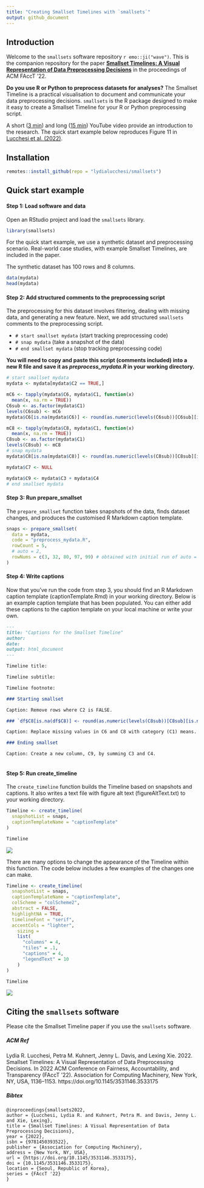 ```yaml
---
title: "Creating Smallset Timelines with `smallsets`"
output: github_document
---
```


## Introduction 

Welcome to the `smallsets` software repository `r emo::ji("wave")`. This is the companion repository for the paper [**Smallset Timelines: A Visual Representation of Data Preprocessing Decisions**](https://arxiv.org/abs/2206.04875) in the proceedings of ACM FAccT '22.

**Do you use R or Python to preprocess datasets for analyses?** The Smallset Timeline is a practical visualisation to document and communicate your data preprocessing decisions. `smallsets` is the R package designed to make it easy to create a Smallset Timeline for your R or Python preprocessing script. 

A short ([3 min](https://www.youtube.com/watch?v=_fpn02h3IUo)) and long ([15 min](https://www.youtube.com/watch?v=I_ksOv6rj1Y)) YouTube video provide an introduction to the research. The quick start example below reproduces Figure 11 in [Lucchesi et al. (2022)](https://arxiv.org/abs/2206.04875).

## Installation

```r
remotes::install_github(repo = "lydialucchesi/smallsets")
```

## Quick start example

#### Step 1: Load software and data

Open an RStudio project and load the `smallsets` library.

```r
library(smallsets)
```

For the quick start example, we use a synthetic dataset and preprocessing scenario. Real-world case studies, with example Smallset Timelines, are included in the paper.

The synthetic dataset has 100 rows and 8 columns.
```r
data(mydata)
head(mydata)
```

#### Step 2: Add structured comments to the preprocessing script

The preprocessing for this dataset involves filtering, dealing with missing data, and generating a new feature. Next, we add structured `smallsets` comments to the preprocessing script.

* `# start smallset mydata` (start tracking preprocessing code)
* `# snap mydata` (take a snapshot of the data)
* `# end smallset mydata` (stop tracking preprocessing code)

**You will need to copy and paste this script (comments included) into a new R file and save it as *preprocess_mydata.R* in your working directory.**

```r
# start smallset mydata
mydata <- mydata[mydata$C2 == TRUE,]

mC6 <- tapply(mydata$C6, mydata$C1, function(x)
  mean(x, na.rm = TRUE))
C6sub <- as.factor(mydata$C1)
levels(C6sub) <- mC6
mydata$C6[is.na(mydata$C6)] <- round(as.numeric(levels(C6sub))[C6sub][is.na(mydata$C6)], 2)

mC8 <- tapply(mydata$C8, mydata$C1, function(x)
  mean(x, na.rm = TRUE))
C8sub <- as.factor(mydata$C1)
levels(C8sub) <- mC8
# snap mydata
mydata$C8[is.na(mydata$C8)] <- round(as.numeric(levels(C8sub))[C8sub][is.na(mydata$C8)], 2)

mydata$C7 <- NULL

mydata$C9 <- mydata$C3 + mydata$C4
# end smallset mydata
```

#### Step 3: Run prepare_smallset 

The `prepare_smallset` function takes snapshots of the data, finds dataset changes, and produces the customised R Markdown caption template.

```r
snaps <- prepare_smallset(
  data = mydata,
  code = "preprocess_mydata.R",
  rowCount = 5,
  # auto = 2,
  rowNums = c(3, 32, 80, 97, 99) # obtained with initial run of auto = 2 (optimisation model)
)
```

#### Step 4: Write captions

Now that you've run the code from step 3, you should find an R Markdown caption template (captionTemplate.Rmd) in your working directory. Below is an example caption template that has been populated. You can either add these captions to the caption template on your local machine or write your own.

```markdown
---
title: "Captions for the Smallset Timeline"
author: 
date: 
output: html_document
---

Timeline title: 

Timeline subtitle: 

Timeline footnote: 

### Starting smallset

Caption: Remove rows where C2 is FALSE.

### `df$C8[is.na(df$C8)] <- round(as.numeric(levels(C8sub))[C8sub][is.na(df$C8)], 2)`

Caption: Replace missing values in C6 and C8 with category (C1) means. Drop C7 (too many missing values).

### Ending smallset

Caption: Create a new column, C9, by summing C3 and C4.
 
```

#### Step 5: Run create_timeline

The `create_timeline` function builds the Timeline based on snapshots and captions. It also writes a text file with figure alt text (figureAltText.txt) to your working directory.

```r
Timeline <- create_timeline(
  snapshotList = snaps,
  captionTemplateName = "captionTemplate"
)

Timeline
```

![](man/figures/Timeline1.png)

There are many options to change the appearance of the Timeline within this function. The code below includes a few examples of the changes one can make.

```r
Timeline <- create_timeline(
  snapshotList = snaps,
  captionTemplateName = "captionTemplate",
  colScheme = "colScheme2",
  abstract = FALSE,
  highlightNA = TRUE,
  timelineFont = "serif",
  accentCols = "lighter",
    sizing =
    list(
      "columns" = 4,
      "tiles" = .1,
      "captions" = 4,
      "legendText" = 10
    )
)

Timeline
```

![](man/figures/Timeline2.png)

## Citing the `smallsets` software

Please cite the Smallset Timeline paper if you use the `smallsets` software.

##### ACM Ref
Lydia R. Lucchesi, Petra M. Kuhnert, Jenny L. Davis, and Lexing Xie. 2022. Smallset Timelines: A Visual Representation of Data Preprocessing Decisions. In 2022 ACM Conference on Fairness, Accountability, and Transparency (FAccT '22). Association for Computing Machinery, New York, NY, USA, 1136–1153. https://doi.org/10.1145/3531146.3533175

##### Bibtex
```
@inproceedings{smallsets2022, 
author = {Lucchesi, Lydia R. and Kuhnert, Petra M. and Davis, Jenny L. and Xie, Lexing}, 
title = {Smallset Timelines: A Visual Representation of Data Preprocessing Decisions}, 
year = {2022}, 
isbn = {9781450393522}, 
publisher = {Association for Computing Machinery}, 
address = {New York, NY, USA}, 
url = {https://doi.org/10.1145/3531146.3533175}, 
doi = {10.1145/3531146.3533175}, 
location = {Seoul, Republic of Korea}, 
series = {FAccT '22}
}
```